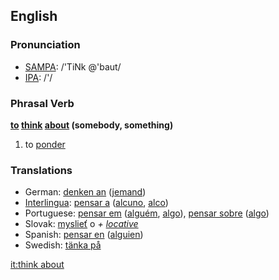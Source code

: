 ==English==

===Pronunciation===
*[[w:SAMPA|SAMPA]]: /'TiNk @'baut/
*[[w:IPA|IPA]]: /'/

===Phrasal Verb===
'''[[to]] [[think]] [[about]] (somebody, something)'''

# to [[ponder]]

===Translations===
*German: [[denken an]] ([[jemand]])
*[[Interlingua]]: [[pensar a]] ([[alcuno]], [[alco]])
*Portuguese: [[pensar em]] ([[alguém]], [[algo]]), [[pensar sobre]] ([[algo]])
*Slovak: [[myslieť]] o ''+ [[locative]]''
*Spanish: [[pensar en]] ([[alguien]])
*Swedish: [[tänka på]]

[[it:think about]]